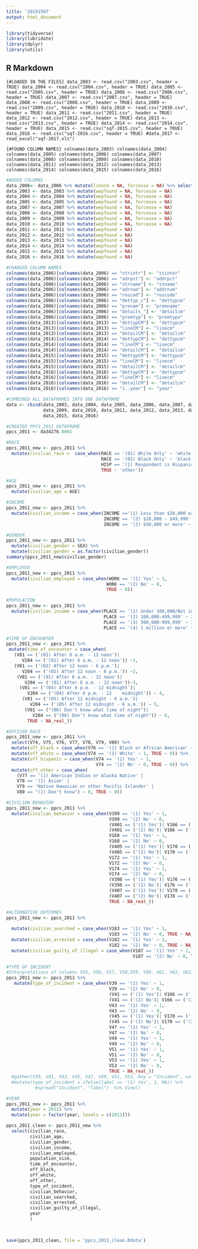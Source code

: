 ---
title: '20191507'
output: html_document
---

```{r setup, include=FALSE}
library(tidyverse)
library(lubridate)
library(dplyr)
library(utils)

```

## R Markdown


```{#LOADED IN THE FILES}
data_2003 <- read.csv("2003.csv", header = TRUE)
data_2004 <- read.csv("2004.csv", header = TRUE)
data_2005 <- read.csv("2005.csv", header = TRUE)
data_2006 <- read.csv("2006.csv", header = TRUE)
data_2007 <- read.csv("2007.csv", header = TRUE)
data_2008 <- read.csv("2008.csv", header = TRUE)
data_2009 <- read.csv("2009.csv", header = TRUE)
data_2010 <- read.csv("2010.csv", header = TRUE)
data_2011 <- read.csv("2011.csv", header = TRUE)
data_2012 <- read.csv("2012.csv", header = TRUE)
data_2013 <- read.csv("2013.csv", header = TRUE)
data_2014 <- read.csv("2014.csv", header = TRUE)
data_2015 <- read.csv("sqf-2015.csv", header = TRUE)
data_2016 <- read.csv("sqf-2016.csv", header = TRUE)
#data_2017 <- read_excel("sqf-2017.xls")
```



```{#FOUND COLUMN NAMES}
colnames(data_2003)
colnames(data_2004)
colnames(data_2005)
colnames(data_2006)
colnames(data_2007)
colnames(data_2008)
colnames(data_2009)
colnames(data_2010)
colnames(data_2011)
colnames(data_2012)
colnames(data_2013)
colnames(data_2014)
colnames(data_2015)
colnames(data_2016)
```

```{r}
#ADDED COLUMNS
data_2006<- data_2006 %>% mutate(linecm = NA, forceuse = NA) %>% select(-detail1_)
data_2003 <- data_2003 %>% mutate(wepfound = NA, forceuse = NA)
data_2004 <- data_2004 %>% mutate(wepfound = NA, forceuse = NA)
data_2005 <- data_2005 %>% mutate(wepfound = NA, forceuse = NA)
data_2007 <- data_2007 %>% mutate(wepfound = NA, forceuse = NA)
data_2008 <- data_2008 %>% mutate(wepfound = NA, forceuse = NA)
data_2009 <- data_2009 %>% mutate(wepfound = NA, forceuse = NA)
data_2010 <- data_2010 %>% mutate(wepfound = NA, forceuse = NA)
data_2011 <- data_2011 %>% mutate(wepfound = NA)
data_2012 <- data_2012 %>% mutate(wepfound = NA)
data_2013 <- data_2013 %>% mutate(wepfound = NA) 
data_2014 <- data_2014 %>% mutate(wepfound = NA) 
data_2015 <- data_2015 %>% mutate(wepfound = NA) 
data_2016 <- data_2016 %>% mutate(wepfound = NA) 
```

```{r}
#CHANGED COLUMN NAMES
colnames(data_2006)[colnames(data_2006) == "strintr"] <- "stinter"
colnames(data_2006)[colnames(data_2006) == "adrpct"] <- "addrpct"
colnames(data_2006)[colnames(data_2006) == "strname"] <- "stname"
colnames(data_2006)[colnames(data_2006) == "adrnum"] <- "addrnum"
colnames(data_2006)[colnames(data_2006) == "rescod"] <- "rescode"
colnames(data_2006)[colnames(data_2006) == "dettyp_c"] <- "dettypcm"
colnames(data_2006)[colnames(data_2006) == "prenam"] <- "premname"
colnames(data_2006)[colnames(data_2006) == "details_"] <- "detailcm"
colnames(data_2006)[colnames(data_2006) == "premtyp"] <- "premtype"
colnames(data_2013)[colnames(data_2013) == "dettypCM"] <- "dettypcm"
colnames(data_2013)[colnames(data_2013) == "lineCM"] <- "linecm"
colnames(data_2013)[colnames(data_2013) == "detailCM"] <- "detailcm"
colnames(data_2014)[colnames(data_2014) == "dettypCM"] <- "dettypcm"
colnames(data_2014)[colnames(data_2014) == "lineCM"] <- "linecm"
colnames(data_2014)[colnames(data_2014) == "detailCM"] <- "detailcm"
colnames(data_2015)[colnames(data_2015) == "dettypCM"] <- "dettypcm"
colnames(data_2015)[colnames(data_2015) == "lineCM"] <- "linecm"
colnames(data_2015)[colnames(data_2015) == "detailCM"] <- "detailcm"
colnames(data_2016)[colnames(data_2016) == "dettypCM"] <- "dettypcm"
colnames(data_2016)[colnames(data_2016) == "lineCM"] <- "linecm"
colnames(data_2016)[colnames(data_2016) == "detailCM"] <- "detailcm"
colnames(data_2016)[colnames(data_2016) == "ï..year"] <- "year"
```

```{r}
#COMBINED ALL DATAFRAMES INTO ONE DATAFRAME
data <- rbind(data_2003, data_2004, data_2005, data_2006, data_2007, data_2008, 
              data_2009, data_2010, data_2011, data_2012, data_2013, data_2014,
              data_2015, data_2016)

```

```{r}
#CREATED PPCS_2011 DATAFRAME
ppcs_2011 <- da34276.0001 
```


```{r}
#RACE
ppcs_2011_new <- ppcs_2011 %>% 
  mutate(civilian_race =  case_when(RACE == '(01) White Only' ~ 'white',
                                    RACE == '(02) Black Only' ~ 'black',
                                    HISP == '(1) Respondent is Hispanic' ~ 'hispanic',
                                    TRUE ~ 'other')) 
```


```{r}
#AGE                                 
ppcs_2011_new <- ppcs_2011 %>% 
  mutate(civilian_age = AGE) 
```


```{r}
#INCOME
ppcs_2011_new <- ppcs_2011 %>% 
  mutate(civilian_income = case_when(INCOME =='(1) Less than $20,000 or NA' ~ 1, 
                                     INCOME == '(2) $20,000 - $49,999' ~ 2,
                                     INCOME == '(3) $50,000 or more' ~ 3)) 

```


```{r}
#GENDER
ppcs_2011_new <- ppcs_2011 %>% 
  mutate(civilian_gender = SEX) %>% 
  mutate(civilian_gender = as.factor(civilian_gender)) 
summary(ppcs_2011_new$civilian_gender)

```


```{r}
#EMPLOYED
ppcs_2011_new <- ppcs_2011 %>% 
  mutate(civilian_employed = case_when(WORK == '(1) Yes' ~ 1,
                                      WORK == '(2) No' ~ 0,
                                      TRUE ~ 0)) 
```


```{r}
#POPULATION
ppcs_2011_new <- ppcs_2011 %>%
  mutate(civilian_income = case_when(PLACE == '(1) Under 100,000/Not in a place' ~ 1, 
                                     PLACE == '(2) 100,000-499,999' ~ 2,
                                     PLACE == '(3) 500,000-999,999' ~ 3,
                                     PLACE == '(4) 1 million or more' ~ 4)) 

```


```{r}
#TIME OF ENCOUNTER
ppcs_2011_new <- ppcs_2011 %>% 
 mutate(time_of_encounter = case_when(
   (V81 == ('(01) After 6 a.m. - 12 noon')| 
      V204 == ('(01) After 6 a.m. - 12 noon')) ~1,
   (V81 == ('(02) After 12 noon - 6 p.m.')|
      V204 == ('(02) After 12 noon - 6 p.m.')) ~2, 
    (V81 == ('(01) After 6 a.m. - 12 noon')| 
       V204 == ('(01) After 6 a.m. - 12 noon'))~3,
     (V81 == ('(04) After 6 p.m. - 12 midnight')| 
        V204 == ('(04) After 6 p.m. - 12    midnight')) ~ 4,
      (V81 == ('(05) After 12 midnight - 6 a.m.')| 
         V204 == ('(05) After 12 midnight - 6 a.m.')) ~ 5,
       (V81 == ("(06) Don't know what time of night")| 
          V204 == ("(06) Don't know what time of night")) ~ 6,
        TRUE ~ NA_real_)) 
```


```{r}
#OFFICER RACE 
ppcs_2011_new <- ppcs_2011 %>%
  select(V74, V75, V76, V77, V78, V79, V80) %>% 
  mutate(off_black = case_when(V76 == '(1) Black or African American' ~ 1, TRUE ~ 0))%>%
  mutate(off_white = case_when(V74 == '(1) White' ~ 1, TRUE ~ 0)) %>%
  mutate(off_hispanic = case_when(V74 == '(1) Yes' ~ 1, 
                                  V74 == '(2) No' ~ 0, TRUE ~ 0)) %>%
  mutate(off_other = case_when(
    (V77 == '(1) American Indian or Alaska Native' |  
    V78 == '(1) Asian' |
    V79 == 'Native Hawaiian or other Pacific Islander' |
    V80 == "(1) Don't know") ~ 0, TRUE ~ 0)) 
```


```{r}
#CIVILIAN BEHAVIOR
ppcs_2011_new <- ppcs_2011 %>%
  mutate(civilian_behavior = case_when(V399 == '(1) Yes' ~ 1,
                                       V399 == '(2) No' ~ 0,
                                       (V401 == ('(1) Yes')| V166 == ('(1) Yes')) ~ 1,
                                       (V401 == ('(2) No')| V166 == ('(2) No')) ~ 0,
                                       V168 == '(1) Yes' ~ 1,
                                       V168 == '(2) No' ~ 0,
                                       (V405 == ('(1) Yes')| V170 == ('(1) Yes')) ~ 1,
                                       (V405 == ('(2) No')| V170 == ('(2) No')) ~ 0,
                                       V172 == '(1) Yes' ~ 1,
                                       V172 == '(2) No' ~ 0,
                                       V174 == '(1) Yes' ~ 1,
                                       V174 == '(2) No' ~ 0,
                                       (V398 == ('(1) Yes')| V176 == ('(1) Yes')) ~ 1,
                                       (V398 == ('(2) No')| V176 == ('(2) No')) ~ 0,
                                       (V407 == ('(1) Yes')| V178 == ('(1) Yes')) ~ 1,
                                       (V407 == ('(2) No')| V178 == ('(2) No')) ~ 0,
                                       TRUE ~ NA_real_)) 

```


```{r}
#ALTERNATIVE OUTCOMES
ppcs_2011_new <- ppcs_2011 %>%
  
  mutate(civilian_searched = case_when(V183 == '(1) Yes' ~ 1, 
                                       V183 == '(2) No' ~ 0, TRUE ~ NA_real_)) %>%
  mutate(civilian_arrested = case_when(V182 == '(1) Yes' ~ 1, 
                                       V182 == '(2) No' ~ 0, TRUE ~ NA_real_)) %>%
  mutate(civilian_guilty_of_illegal = case_when(V187 == '(1) Yes' ~ 1, 
                                                V187 == '(2) No' ~ 0, TRUE ~ NA_real_))


```


```{r}
#TYPE OF INCIDENT
#Interpretations of columns V55, V56, V57, V58,V59, V60, V61, V62, V63, V64 are unclear  
ppcs_2011_new <- ppcs_2011 %>% 
   mutate(type_of_incident = case_when(V39 == '(1) Yes' ~ 1,
                                       V39 == '(2) No' ~ 0,
                                       (V41 == ('(1) Yes')| V166 == ('(1) Yes')) ~ 1,
                                       (V41 == ('(2) No')| V166 == ('(2) No')) ~ 0,
                                       V43 == '(1) Yes' ~ 1,
                                       V43 == '(2) No' ~ 0,
                                       (V45 == ('(1) Yes')| V170 == ('(1) Yes')) ~ 1,
                                       (V45 == ('(2) No')| V170 == ('(2) No')) ~ 0,
                                       V47 == '(1) Yes' ~ 1,
                                       V47 == '(2) No' ~ 0,
                                       V49 == '(1) Yes' ~ 1,
                                       V49 == '(2) No' ~ 0,
                                       V51 == '(1) Yes' ~ 1,
                                       V51 == '(2) No' ~ 0,
                                       V53 == '(1) Yes' ~ 1,
                                       V53 == '(2) No' ~ 0,
                                       TRUE ~ NA_real_)) 
  #gather(V39, V41, V43, V45, V47, V49, V51, V53, key = "Incident", value = "label") %>%
  #mutate(type_of_incident = ifelse(label == '(1) Yes', 1, NA)) %>% 
           #spread("Incident", "label")  %>% View()
```


```{r}
#YEAR
ppcs_2011_new <- ppcs_2011 %>%
  mutate(year = 2011) %>%
  mutate(year = factor(year, levels = c(2011)))
```


```{r}
ppcs_2011_clean <- ppcs_2011_new %>%
  select(civilian_race,
         civilian_age,
         civilian_gender,
         civilian_income,
         civilian_employed,
         population_size,
         time_of_encounter,
         off_black,
         off_white,
         off_other,
         type_of_incident,
         civilian_behavior,
         civilian_searched,
         civilian_arrested,
         civilian_guilty_of_illegal,
         year
         )

 

save(ppcs_2011_clean, file = 'ppcs_2011_clean.Rdata')
```

